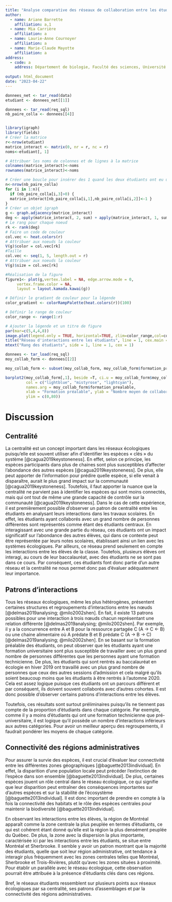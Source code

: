 ```yaml
---
title: "Analyse comparative des réseaux de collaboration entre les étudiants du cours BIO500 et les réseaux écologiques"
author:
  - name: Ariane Barrette
    affiliation: a,1
  - name: Mia Carrière
    affiliation: a
  - name: Laurie-Anne Cournoyer
    affiliation: a
  - name: Marie-Claude Mayotte
    affiliation: a
address:
  - code: a
    address: Département de biologie, Faculté des sciences, Université de Sherbrooke, Sherbrooke, Québec, J1K 2R1 
    
output: html_document
date: "2023-04-22"
---
```


```r
donnees_net <- tar_read(data)
etudiant <- donnees_net[[1]]

donnees <- tar_read(req_sql)
nb_paire_colla <- donnees[[4]]


library(igraph)
library(fields)
# Créer la matrice
r<-nrow(etudiant)
matrice_interact <- matrix(0, nr = r, nc = r)
noms<-etudiant[, 1]

# Attribuer les noms de colonnes et de lignes à la matrice
colnames(matrice_interact)<-noms
rownames(matrice_interact)<-noms

# Créer une boucle pour insérer des 1 quand les deux étudiants ont eu une interaction
n<-nrow(nb_paire_colla)
for (i in 1:n){
  if (nb_paire_colla[i,3]>0) {
  matrice_interact[nb_paire_colla[i,1],nb_paire_colla[i,2]]<-1 }
}  
# Créer un objet igraph
g <- graph.adjacency(matrice_interact)
deg <- apply(matrice_interact, 2, sum) + apply(matrice_interact, 1, sum)
# Le rang pour chaque noeud
rk <- rank(deg)
# Faire un code de couleur
col.vec <- heat.colors(r)
# Attribuer aux noeuds la couleur
V(g)$color = col.vec[rk]
#Taille
col.vec <- seq(1, 5, length.out = r)
# Attribuer aux noeuds la couleur
V(g)$size = col.vec[rk]

#Réalisation de la figure
figure1<- plot(g,vertex.label = NA, edge.arrow.mode = 0,
     vertex.frame.color = NA,
     layout = layout.kamada.kawai(g))

# Définir le gradient de couleur pour la légende
color_gradient <- colorRampPalette(heat.colors(r))(100)

# Définir le range de couleur
color_range <- range(1:r)

# Ajouter la légende et un titre de figure
par(mar=c(5,4,4,8))
image.plot(legend.only = TRUE, horizontal=TRUE, zlim=color_range,col=color_gradient)
title("Réseau d'interactions entre les étudiants", line = 1, cex.main = 1.2)
mtext("Rang des étudiants", side = 1, line = 1, cex = 1)
```



```r
donnees <- tar_load(req_sql)
moy_collab_form <- donnees[[2]]

moy_collab_form <- subset(moy_collab_form, moy_collab_form$formation_prealable != "NA")

barplot2(moy_collab_form[,1], beside =T, ci.u = moy_collab_form$moy_collab + moy_collab_form$ecart_type, ci.l = moy_collab_form$moy_collab - moy_collab_form$ecart_type, plot.ci = T, 
         col = c("lightblue", "mistyrose", "lightcyan"), 
         names.arg = moy_collab_form$formation_prealable, 
         xlab = "Formation préalable", ylab = "Nombre moyen de collaborations",
         ylim = c(0,80))
```


# Discussion

## Centralité
La centralité est un concept important dans les réseaux écologiques puisqu’elle est souvent utiliser afin d’identifier les espèces « clés » du système [@cagua2019keystoneness].  En effet, selon ce principe, les espèces participants dans plus de chaines sont plus susceptibles d’affecter l’abondance des autres espèces [@cagua2019keystoneness]. De plus, elle peut apporter de l’information pour prédire quelle espèce, si elle venait à disparaître, aurait le plus grand impact sur la communauté [@cagua2019keystoneness]. Toutefois, il faut apporter la nuance que la centralité ne parvient pas à identifier les espèces qui sont moins connectés, mais qui ont tout de même une grande capacité de contrôle sur la communauté [@cagua2019keystoneness]. Dans le cas de cette expérience, il est premièrement possible d’observer un patron de centralité entre les étudiants en analysant leurs interactions dans les travaux scolaires. En effet, les étudiants ayant collaborés avec un grand nombre de personnes différentes sont représentés comme étant des étudiants centraux. En interagissant avec une grande partie du réseau, ces étudiants ont un impact significatif sur l'abondance des autres élèves, qui dans ce contexte peut être représentée par leurs notes scolaires, établissant ainsi un lien avec les systèmes écologiques. 
Par ailleurs, ce réseau prend seulement en compte les interactions entre les élèves de la classe. Toutefois, plusieurs élèves ont interagi, au cours de leur baccalauréat, avec des étudiants ne se sont pas dans ce cours. Par conséquent, ces étudiants font donc partie d’un autre réseau et la centralité ne nous permet donc pas d’évaluer adéquatement leur importance. 

## Patrons d’interactions
Tous les réseaux écologiques, même les plus hétérogènes, présentent certaines structures et regroupements d’interactions entre les nœuds  [@delmas2019analysing; @milo2002shen]. En fait, il existe 13 patrons possibles pour une interaction à trois nœuds chacun représentant une relation différente  [@delmas2019analysing; @milo2002shen]. Par exemple, il y a la concurrence entre A et B pour la ressource partagée C (A -> C <- B) ou une chaine alimentaire où A prédate B et B prédate C (A -> B -> C) [@delmas2019analysing; @milo2002shen]. En se basant sur la formation préalable des étudiants, on peut observer que les étudiants ayant une formation universitaire sont plus susceptible de travailler avec un plus grand nombre de personnes différentes que les personnes ayant une formation technicienne. De plus, les étudiants qui sont rentrés au baccalauréat en écologie en hiver 2019 ont travaillé avec un plus grand nombre de personnes que ceux des autres sessions d’admission et cela malgré qu’ils soient beaucoup moins que les étudiants à être rentrés à l’automne 2020. Cela est assez logique puisque ces étudiants ont un parcours différent et par conséquent, ils doivent souvent collaborés avec d’autres cohortes. Il est donc possible d’observer certains patrons d’interactions entre les élèves.  

Toutefois, ces résultats sont surtout préliminaires puisqu’ils ne tiennent pas compte de la proportion d’étudiants dans chaque catégorie. Par exemple, comme il y a moins d’étudiants qui ont une formation technicienne que pré-universitaire, il est logique qu’il possède un nombre d’interactions inférieurs aux autres catégories. Pour avoir un meilleur aperçu des regroupements, il faudrait pondérer les moyens de chaque catégorie. 

## Connectivité des régions administratives
 Pour assurer la survie des espèces, il est crucial d'évaluer leur connectivité entre les différentes zones géographiques [@baguette2013individual]. En effet, la disparition d'une population locale peut précéder l'extinction de l'espèce dans son ensemble [@baguette2013individual]. De plus, certaines espèces jouent un rôle central dans le réseau écologique, ce qui signifie que leur disparition peut entraîner des conséquences importantes sur d'autres espèces et sur la stabilité de l'écosystème [@baguette2013individual]. Il est donc important de prendre en compte à la fois la connectivité des habitats et le rôle des espèces centrales pour maintenir la biodiversité [@baguette2013individual].

En observant les interactions entre les élèves, la région de Montréal apparaît comme la zone centrale la plus peuplée en termes d'étudiants, ce qui est cohérent étant donné qu'elle est la région la plus densément peuplée du Québec. De plus, la zone avec la dispersion la plus importante, caractérisée ici par les interactions entre les étudiants, se situe entre Montréal et Sherbrooke. Il semble y avoir un patron montrant que la majorité des étudiants, quelle que soit leur région administrative, ont tendance à interagir plus fréquemment avec les zones centrales telles que Montréal, Sherbrooke et Trois-Rivières, plutôt qu'avec les zones situées à proximité. Pour établir un parallèle avec le réseau écologique, cette observation pourrait être attribuée à la présence d'étudiants clés dans ces régions. 

Bref, le réseaux étudiants ressemblent sur plusieurs points aux réseaux écologiques par sa centralité, ses patrons d’assemblages et par la connectivité des régions administratives. 